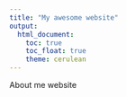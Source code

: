 ```yaml
---
title: "My awesome website"
output: 
  html_document:
    toc: true
    toc_float: true
    theme: cerulean
---
```


About me website